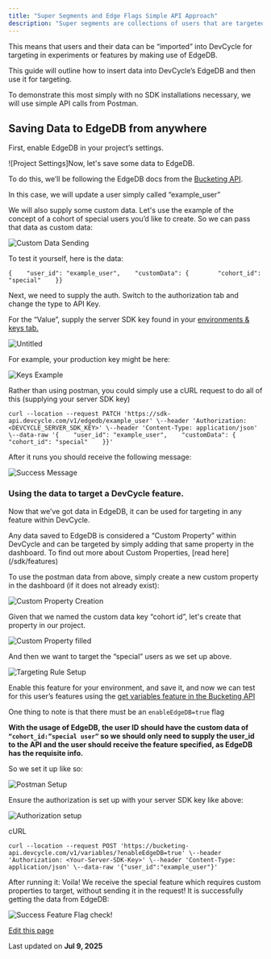 ```yaml
---
title: "Super Segments and Edge Flags Simple API Approach"
description: "Super segments are collections of users that are targeted by data from any external source."
---
```


This means that users and their data can be “imported” into DevCycle for targeting in experiments or features by making use of EdgeDB.

This guide will outline how to insert data into DevCycle’s EdgeDB and then use it for targeting.

To demonstrate this most simply with no SDK installations necessary, we will use simple API calls from Postman.

## Saving Data to EdgeDB from anywhere[​](#saving-data-to-edgedb-from-anywhere "Direct link to Saving Data to EdgeDB from anywhere")

First, enable EdgeDB in your project’s settings.

!\[Project Settings]Now, let's save some data to EdgeDB.

To do this, we’ll be following the EdgeDB docs from the [Bucketing API](/bucketing-api/#tag/EdgeDB).

In this case, we will update a user simply called “example\_user”

We will also supply some custom data. Let's use the example of the concept of a cohort of special users you’d like to create. So we can pass that data as custom data:

![Custom Data Sending](/images/best-practices/edgedb-and-edge-flags/assets/images/sept-6-2022-edge-flags-api-2-690a3208fbf459fd6677e2f840098cf5.png)

To test it yourself, here is the data:

```
{    "user_id": "example_user",    "customData": {        "cohort_id": "special"    }}
```

Next, we need to supply the auth. Switch to the authorization tab and change the type to API Key.

For the “Value”, supply the server SDK key found in your [environments & keys tab.](/platform/account-management/keys)

![Untitled](/images/best-practices/edgedb-and-edge-flags/assets/images/sept-6-2022-edge-flags-api-3-1781db93bb6da3e0d97802d393eb4de2.png)

For example, your production key might be here:

![Keys Example](/images/best-practices/edgedb-and-edge-flags/assets/images/sept-6-2022-edge-flags-api-4-4ef8126f80f64d90ee0f63a4682155b1.png)

Rather than using postman, you could simply use a cURL request to do all of this (supplying your server SDK key)

```
curl --location --request PATCH 'https://sdk-api.devcycle.com/v1/edgedb/example_user' \--header 'Authorization: <DEVCYCLE_SERVER_SDK_KEY>' \--header 'Content-Type: application/json' \--data-raw '{    "user_id": "example_user",    "customData": {        "cohort_id": "special"    }}'
```

After it runs you should receive the following message:

![Success Message](/images/best-practices/edgedb-and-edge-flags/assets/images/sept-6-2022-edge-flags-api-5-dc5f15ecead0f617245bf6242ff57579.png)

### Using the data to target a DevCycle feature.[​](#using-the-data-to-target-a-devcycle-feature "Direct link to Using the data to target a DevCycle feature.")

Now that we’ve got data in EdgeDB, it can be used for targeting in any feature within DevCycle.

<Info>
  Any data saved to EdgeDB is considered a “Custom Property” within DevCycle and can be targeted by simply adding that same property in the dashboard. To find out more about Custom Properties, [read here](/sdk/features)
</Info>

To use the postman data from above, simply create a new custom property in the dashboard (if it does not already exist):

![Custom Property Creation](/images/best-practices/edgedb-and-edge-flags/assets/images/sept-6-2022-edge-flags-api-6-e07581c95092516d15e43aa109697a10.png)

Given that we named the custom data key “cohort id”, let's create that property in our project.

![Custom Property filled](/images/best-practices/edgedb-and-edge-flags/assets/images/sept-6-2022-edge-flags-api-7-25427270290e2d3c85ad8ac4689043b3.png)

And then we want to target the “special” users as we set up above.

![Targeting Rule Setup](/images/best-practices/edgedb-and-edge-flags/assets/images/sept-6-2022-edge-flags-api-8-487bb85dc7d84b93d0b4bff2726f6d1b.png)

Enable this feature for your environment, and save it, and now we can test for this user’s features using the [get variables feature in the Bucketing API](/bucketing-api/#tag/Bucketing-API/operation/getVariables)

One thing to note is that there must be an `enableEdgeDB=true` flag

**With the usage of EdgeDB, the user ID should have the custom data of `“cohort_id:”special user”` so we should only need to supply the user\_id to the API and the user should receive the feature specified, as EdgeDB has the requisite info.**

So we set it up like so:

![Postman Setup](/images/best-practices/edgedb-and-edge-flags/assets/images/sept-6-2022-edge-flags-api-9-6d6bfdc20470ad4c3ffc6ebd2b23b95d.png)

Ensure the authorization is set up with your server SDK key like above:

![Authorization setup](/images/best-practices/edgedb-and-edge-flags/assets/images/sept-6-2022-edge-flags-api-10-3231d063b095dbb5bb3177a1b9236514.png)

cURL

```
curl --location --request POST 'https://bucketing-api.devcycle.com/v1/variables/?enableEdgeDB=true' \--header 'Authorization: <Your-Server-SDK-Key>' \--header 'Content-Type: application/json' \--data-raw '{"user_id":"example_user"}'
```

After running it: Voila! We receive the special feature which requires custom properties to target, without sending it in the request! It is successfully getting the data from EdgeDB:

![Success Feature Flag check!](/images/best-practices/edgedb-and-edge-flags/assets/images/sept-6-2022-edge-flags-api-11-9729718027e8276baeec38ab801ec8ae.png)

[Edit this page](https://github.com/devcyclehq/devcycle-docs/edit/main/docs/best-practices/edgedb-and-edge-flags/edge-db-via-api-simple.md)

Last updated on **Jul 9, 2025**
